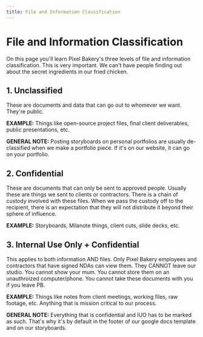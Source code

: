 ```yaml
---
title: File and Information Classification
---
```


# File and Information Classification

On this page you'll learn Pixel Bakery's three levels of file and information classification. This is very important. We can't have people finding out about the secret ingredients in our fried chicken.

## 1. Unclassified 

These are documents and data that can go out to whomever we want. They're public.

**EXAMPLE:** Things like open-source project files, final client deliverables, public presentations, etc.

**GENERAL NOTE:** Posting storyboards on personal portfolios are usually de-classified when we make a portfolio piece. If it's on our website, it can go on your portfolio.

## 2. Confidential

These are documents that can only be sent to approved people. Usually these are things we sent to clients or contractors. There is a chain of custody involved with these files. When we pass the custody off to the recipient, there is an expectation that they will not distribute it beyond their sphere of influence.

**EXAMPLE:** Storyboards, Milanote things, client cuts, slide decks, etc.

## 3. Internal Use Only + Confidential

This applies to both information AND files. Only Pixel Bakery employees and contractors that have signed NDAs can view them. They CANNOT leave our studio. You cannot show your mum. You cannot store them on an unauthroized computer/phone. You cannot take these documents with you if you leave PB.

**EXAMPLE:** Things like notes from client meetings, working files, raw footage, etc. Anything that is mission critical to our process.

**GENERAL NOTE:** Everything that is confidential and IUO has to be marked as such. That's why it's by default in the footer of our google docs template and on our storyboards. 